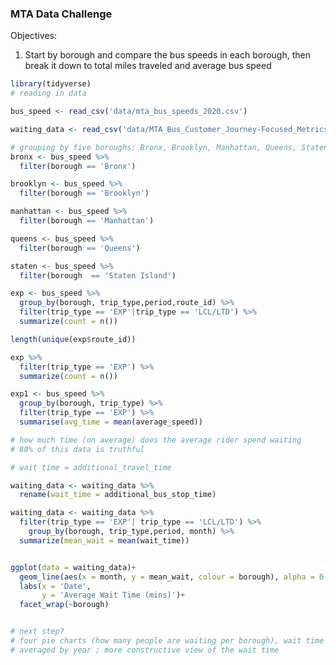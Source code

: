 ### MTA Data Challenge

Objectives:

1.  Start by borough and compare the bus speeds in each borough, then break it down to total miles traveled and average bus speed 

```r
library(tidyverse)
# reading in data 

bus_speed <- read_csv('data/mta_bus_speeds_2020.csv')

waiting_data <- read_csv('data/MTA_Bus_Customer_Journey-Focused_Metrics__2017-2019_20241008.csv')

# grouping by five boroughs: Bronx, Brooklyn, Manhattan, Queens, Staten
bronx <- bus_speed %>% 
  filter(borough == 'Bronx')

brooklyn <- bus_speed %>% 
  filter(borough == 'Brooklyn')

manhattan <- bus_speed %>% 
  filter(borough == 'Manhattan')

queens <- bus_speed %>% 
  filter(borough == 'Queens')

staten <- bus_speed %>% 
  filter(borough  == 'Staten Island')
```

```r
exp <- bus_speed %>% 
  group_by(borough, trip_type,period,route_id) %>% 
  filter(trip_type == 'EXP'|trip_type == 'LCL/LTD') %>% 
  summarize(count = n())

length(unique(exp$route_id))

exp %>% 
  filter(trip_type == 'EXP') %>% 
  summarize(count = n())

exp1 <- bus_speed %>% 
  group_by(borough, trip_type) %>% 
  filter(trip_type == 'EXP') %>% 
  summarise(avg_time = mean(average_speed))
```

```r
# how much time (on average) does the average rider spend waiting 
# 80% of this data is truthful 

# wait time = additional_travel_time

waiting_data <- waiting_data %>% 
  rename(wait_time = additional_bus_stop_time)

waiting_data <- waiting_data %>% 
  filter(trip_type == 'EXP'| trip_type == 'LCL/LTD') %>% 
    group_by(borough, trip_type,period, month) %>% 
  summarize(mean_wait = mean(wait_time))


ggplot(data = waiting_data)+
  geom_line(aes(x = month, y = mean_wait, colour = borough), alpha = 0.5)+
  labs(x = 'Date',
       y = 'Average Wait Time (mins)')+
  facet_wrap(~borough)


# next step?
# four pie charts (how many people are waiting per borough), wait time
# averaged by year ; more constructive view of the wait time 

```
